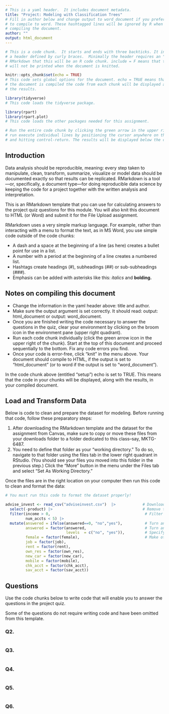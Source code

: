 ```yaml
---
# This is a yaml header.  It includes document metadata.
title: "Project: Modeling with Classification Trees"
# Fill in author below and change output to word_document if you prefer 
# to compile to word. These hashtagged lines will be ignored by R when 
# compiling the document.
author: ""
output: html_document  
---
```


```r
# This is a code chunk.  It starts and ends with three backticks. It includes 
# a header defined by curly braces.  Minimally the header requires an "r" to tell 
# RMarkdown that this will be an R code chunk. include = F means that this code chunk 
# will not be printed when the document is knitted.

knitr::opts_chunk$set(echo = TRUE) 
# This code sets global options for the document. echo = TRUE means that when 
# the document is compiled the code from each chunk will be displayed along with 
# the results.

library(tidyverse)
# This code loads the tidyverse package.

library(rpart)
library(rpart.plot)
# This code loads the other packages needed for this assignment.

# Run the entire code chunk by clicking the green arrow in the upper right of the chunk.  Alternatively
# run execute individual lines by positioning the cursor anywhere on the line 
# and hitting control-return. The results will be displayed below the code chunk.

```

## Introduction

Data analysis should be reproducible, meaning: every step taken to manipulate, clean, transform, summarize, visualize or model data should be documented exactly so that results can be replicated.  RMarkdown is a tool---or, specifically, a document type---for doing reproducible data science by keeping the code for a project together with the written  analysis and interpretation.   

This is an RMarkdown template that you can use for calculating answers to the project quiz questions for this module. You will also knit this document to HTML (or Word) and submit it for the File Upload assignment.

RMarkdown uses a very simple markup language.  For example, rather than interacting with a menu to format the text, as in MS Word, you use simple code outside of the code chunks:

- A dash and a space at the beginning of a line (as here) creates a bullet point for use in a list.
- A number with a period at the beginning of a line creates a numbered list.
- Hashtags create headings (#), subheadings (##) or sub-subheadings (###).
- Emphasis can be added with asterisks like this: *italics* and **bolding.**

## Notes on compiling this document  

- Change the information in the yaml header above:  title and author.
- Make sure the output argument is set correctly.  It should read: output: html_document or output: word_document.
- Once you are finished writing the code necessary to answer the questions in the quiz, clear your environment by clicking on the broom icon in the environment pane (upper right quadrant).
- Run each code chunk individually (click the green arrow icon in the upper right of the chunk). Start at the top of this document and proceed sequentially to the bottom.  Fix any code errors you find.  
- Once your code is error-free, click "knit" in the menu above. Your document should compile to HTML, if the output is set to "html_document" (or to word if the output is set to "word_document").

In the code chunk above (entitled "setup") echo is set to TRUE.  This means that the code in your chunks will be displayed, along with the results, in your compiled document.

## Load and Transform Data

Below is code to clean and prepare the dataset for modeling. Before running that code, follow these preparatory steps:

1. After downloading the RMarkdown template and the dataset for the assignment from Canvas, make sure to  copy or move these files from your downloads folder to a folder dedicated to this class--say, MKTG-6487.
2. You need to define that folder as your "working directory."  To do so, navigate to that folder using the files tab in the lower right quadrant in RStudio.  (You should see your files you moved into this folder in the previous step.) Click the "More" button in the menu under the Files tab and select "Set As Working Directory."

Once the files are in the right location on your computer then run this code to clean and format the data:

```r
# You must run this code to format the dataset properly!

advise_invest <- read_csv("adviseinvest.csv")  |>            # Download data and save it (via assignment operator)
  select(-product) |>                                        # Remove the product column
  filter(income > 0,                                          # Filter out mistaken data
         num_accts < 5) |> 
  mutate(answered = ifelse(answered==0, "no","yes"),          # Turn answered into yes/no 
         answered = factor(answered,                          # Turn answered into factor
                           levels  = c("no", "yes")),         # Specify factor levels
         female = factor(female),                             # Make other binary and categorical                                                                                                        # variables into factors
         job = factor(job),
         rent = factor(rent),
         own_res = factor(own_res),
         new_car = factor(new_car),
         mobile = factor(mobile),
         chk_acct = factor(chk_acct),
         sav_acct = factor(sav_acct)) 

```

## Questions

Use the code chunks below to write code that will enable you to answer the questions in the project quiz.

Some of the questions do not require writing code and have been omitted from this template.

### Q2.

```r

```

### Q3.  


```r

```

### Q4. 


```r

```

### Q5. 


```r

```

### Q6.


```r

```


